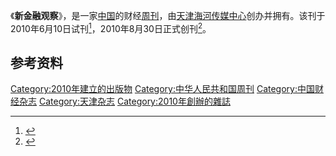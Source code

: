 {{Infobox Magazine
| 名稱      = 新金融观察
| 原名      = <!-- {{lang|ISO 639語言|原名}} -->
| 通稱      = 
| 英文名    = Innovative Finance Observation
| 標誌      = 
| 標誌大小  =
| 圖像      = Innovative_Finance_Observation_2021.01.jpg
| 圖像大小  = 
| 圖像說明  = 《新金融观察》2021年1月封面
| 發行期間  = 
| 主編      = 
| 編輯      = 
| 編輯者    = 
| 類別      = 财经
| 發行周期  = [[周刊|周刊]]
| 發行量    = 
| 創辦人    = [[天津海河传媒中心|天津海河传媒中心]]
| 出版者    = 《新金融观察》编辑部
| 實際發行量= 
| 滯銷量    = 
| 總發行量  = 
| 創刊日期  = 2010年8月30日
| 首發日期  = 2010年6月10日（试刊）
| 最後發行日期  = 
| 公司      = 天津新金融文化传媒发展有限公司
| 創刊地區  = {{CHN}}
| 總部所在地= [[天津市|天津市]][[和平区_(天津市)|和平区]][[卫津路|卫津路]]143号
| 語言      = [[中文|中文]]
| 網站      = [https://weibo.com/xjrgc?nick=%E6%96%B0%E9%87%91%E8%9E%8D%E8%A7%82%E5%AF%9F%E6%8A%A5 新金融观察报微博]
| issn      = CN12-0006
| oclc      = 
}}
《'''新金融观察'''》，是一家[[中国|中国]]的财经[[周刊|周刊]]，由[[天津海河传媒中心|天津海河传媒中心]]创办并拥有。该刊于2010年6月10日试刊<ref>{{cite journal |title=《津报集团打造<新金融观察>》 |journal=《青年记者》 |date=2010 |issue=12 |page=68 |url=http://www.cqvip.com/QK/82782X/201012/34665962.html}}</ref>，2010年8月30日正式创刊<ref>{{cite web |author1=程圣中 |author2=谭畅 |author3=吴迪 |title=天津首份高端财经类报纸《新金融观察》创刊 |url=http://news.china.com.cn/txt/2010-08/31/content_20831225.htm |website=中国网 |accessdate=2010-08-31 |archive-date=2021-01-28 |archive-url=https://web.archive.org/web/20210128102055/http://news.china.com.cn/txt/2010-08/31/content_20831225.htm |dead-url=no }}</ref>。

== 参考资料 ==
{{Reflist}}
[[Category:2010年建立的出版物|Category:2010年建立的出版物]]
[[Category:中华人民共和国周刊|Category:中华人民共和国周刊]]
[[Category:中国财经杂志|Category:中国财经杂志]]
[[Category:天津杂志|Category:天津杂志]]
[[Category:2010年創辦的雜誌|Category:2010年創辦的雜誌]]